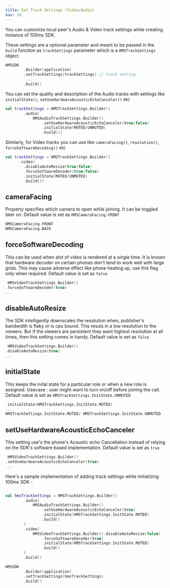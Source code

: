 ```yaml
---
title: Set Track Settings (Video/Audio)
nav: 10
---
```


You can customize local peer's Audio & Video track settings while creating instance of 100ms SDK.

These settings are a optional parameter and meant to be passed in the `build` function as `trackSettings` parameter which is a `HMSTrackSettings` object.

```kotlin
HMSSDK
        .Builder(application)
        .setTrackSettings(trackSettings) // track setting
         ...
        .build()
```

You can set the quality and description of the Audio tracks with setiings like `initialState()`, `setUseHardwareAcousticEchoCanceler()` etc

```kotlin
val trackSettings = HMSTrackSettings.Builder()
        .audio(
            HMSAudioTrackSettings.Builder()
                .setUseHardwareAcousticEchoCanceler(true/false)
                .initialState(MUTED/UNMUTED)
                .build())
```

Similarly, for Video tracks you can use like `cameraFacing()`, `resolution()`, `forceSoftwareDecoding()` etc

```kotlin
val trackSettings = HMSTrackSettings.Builder()
      .video(
        .disableAutoResize(true/false)
        .forceSoftwareDecoder(true/false)
        .initialState(MUTED/UNMUTED)
        .build())
```

## cameraFacing

Property specifies which camera to open while joining. It can be toggled later on. Default value is set as `HMSCameraFacing.FRONT`

```kotlin
HMSCameraFacing.FRONT
HMSCameraFacing.BACK
```

## forceSoftwareDecoding

This can be used when alot of video is rendered at a single time. It is known that hardware decoder on certain phones don't tend to work well with large grids.
This may cause adverse effect like phone heating up, use this flag only when required. Default value is set as `false`

```kotlin
 HMSVideoTrackSettings.Builder()
.forceSoftwareDecoder(true)
...
```

## disableAutoResize

The SDK intelligently downscales the resolution when, publisher's bandwidth is flaky or is cpu bound. This resuls in a low resolution to the viewers. But if the viewers are persistent they want highest resolution at all times, then this setting comes in handy.
Default value is set as `false`

```kotlin
 HMSVideoTrackSettings.Builder()
.disableAutoResize(true)
...
```

## initialState

This keeps the inital state for a particular role or when a new role is assigned. Usecase : user might want to turn on/off before joining the call.
Default value is set as `HMSTrackSettings.InitState.UNMUTED`

```kotlin
.initialState(HMSTrackSettings.InitState.MUTED)
...
HMSTrackSettings.InitState.MUTED/ HMSTrackSettings.InitState.UNMUTED
```

## setUseHardwareAcousticEchoCanceler

This setting use's the phone's Acoustic echo Cancellation instead of relying on the SDK's software based implementation.
Default value is set as `true`

```kotlin
 HMSVideoTrackSettings.Builder()
.setUseHardwareAcousticEchoCanceler(true)
...
```

Here's a sample implementation of adding track settings while initializing 100ms SDK -

```kotlin

val hmsTrackSettings = HMSTrackSettings.Builder()
        .audio(
            HMSAudioTrackSettings.Builder()
                .setUseHardwareAcousticEchoCanceler(true)
                .initialState(HMSTrackSettings.InitState.MUTED)
                .build()
        )
        .video(
            HMSVideoTrackSettings.Builder().disableAutoResize(false)
                .forceSoftwareDecoder(true)
                .initialState(HMSTrackSettings.InitState.MUTED)
                .build()
        )
        .build()

HMSSDK
        .Builder(application)
        .setTrackSettings(hmsTrackSettings)
        .build()
```
